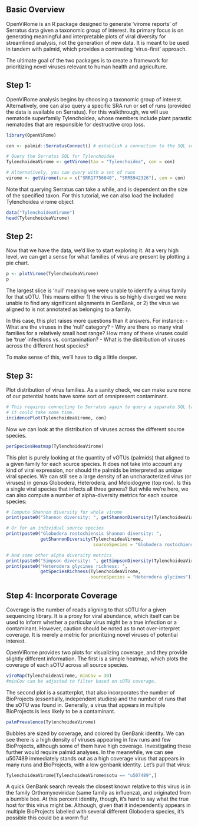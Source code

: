 ## Basic Overview

OpenViRome is an R package designed to generate 'virome reports' of Serratus
data given a taxonomic group of interest. Its primary focus is on generating
meaningful and interpretable plots of viral diversity for streamlined analysis,
not the generation of new data. It is meant to be used in tandem with palmid,
which provides a contrasting 'virus-first' approach. 

The ultimate goal of the two packages is to create a framework for prioritizing
novel viruses relevant to human health and agriculture. 

## Step 1:
OpenViRome analysis begins by choosing a taxonomic group of interest.
Alternatively, one can also query a specific SRA run or set of runs (provided
the data is available on Serratus). For this walkthrough, we will use nematode
superfamily Tylenchoidea, whose members include plant parastic nematodes that
are responsible for destructive crop loss. 

```r
library(OpenViRome)

con <- palmid::SerratusConnect() # establish a connection to the SQL server
```

```r
# Query the Serratus SQL for Tylenchoidea
TylenchoideaVirome <- getVirome(tax = "Tylenchoidea", con = con)

# Alternatively, you can query with a set of runs
virome <- getVirome(sra = c("SRR17756040", "SRR5942326"), con = con)
```

Note that querying Serratus can take a while, and is dependent on the size of 
the specified taxon. 
For this tutorial, we can also load the included Tylenchoidea virome object

```r
data("TylenchoideaVirome")
head(TylenchoideaVirome)
```

## Step 2: 
Now that we have the data, we'd like to start exploring it. At a very high
level, we can get a sense for what families of virus are present by plotting
a pie chart.

```r
p <- plotVirome(TylenchoideaVirome)
p
```

The largest slice is 'null' meaning we were unable to identify a virus family
for that sOTU. This means either 1) the virus is so highly diverged we were
unable to find any significant alignments in GenBank, or 2) the virus we
aligned to is not annotated as belonging to a family. 

In this case, this plot raises more questions than it answers. For instance:
- What are the viruses in the 'null' category?
- Why are there so many viral families for a relatively small host range? How
  many of these viruses could be 'true' infections vs. contamination?
- What is the distribution of viruses across the different host species?

To make sense of this, we'll have to dig a little deeper.

## Step 3:
Plot distribution of virus families.
As a sanity check, we can make sure none of our potential hosts have some sort
of omnipresent contaminant.
```r
# This requires connecting to Serratus again to query a separate SQL table,
# it could take some time.
incidencePlot(TylenchoideaVirome, con)
```
Now we can look at the distribution of viruses across the different source 
species.
```r
perSpeciesHeatmap(TylenchoideaVirome)
```
This plot is purely looking at the quantity of vOTUs (palmids) that aligned
to a given family for each source species. It does not take into account
any kind of viral expression, nor should the palmids be interpreted as unique
viral species. We can still see a large density of an uncharacterized virus
(or viruses) in genus Globodera, Heterodera, and Meloidogyne (top row). Is this
a single viral species that infects all three genera? But while we're here,
we can also compute a number of alpha-diversity metrics for each source species:

```r
# Compute Shannon diversity for whole virome
print(paste0("Shannon diversity: ", getShannonDiversity(TylenchoideaVirome)))

# Or for an individual source species
print(paste0("Globodera rostochiensis Shannon diversity: ", 
             getShannonDiversity(TylenchoideaVirome,
                                 sourceSpecies = "Globodera rostochiensis")))

# And some other alpha diversity metrics
print(paste0("Simpson diversity: ", getSimpsonDiversity(TylenchoideaVirome)))
print(paste0("Heterodera glycines richness: ", 
             getSpeciesRichness(TylenchoideaVirome, 
                                sourceSpecies = "Heterodera glycines")))
```

## Step 4: Incorporate Coverage
Coverage is the number of reads aligning to that sOTU for a given sequencing
library. It is a proxy for viral abundance, which itself can be used to inform
whether a particular virus might be a true infection or a contaminant. However,
caution should be noted as to not over-interpret coverage. It is merely a metric
for prioritizing novel viruses of potential interest. 

OpenViRome provides two plots for visualizing coverage, and they provide
slightly different information. The first is a simple heatmap, which plots
the coverage of each sOTU across all source species. 

```r
viroMap(TylenchoideaVirome, minCov = 30)
#minCov can be adjusted to filter based on sOTU coverage.
```
The second plot is a scatterplot, that also incorporates the number of 
BioProjects (essentially, independent studies) and the number of runs that the
sOTU was found in. Generally, a virus that appears in multiple BioProjects
is less likely to be a contaminant. 

```r
palmPrevalence(TylenchoideaVirome)
```
Bubbles are sized by coverage, and colored by GenBank identity. We can see there
is a high density of viruses appearing in few runs and few BioProjects, although
some of them have high coverage. Investigating these further would require
palmid analyses. In the meanwhile, we can see u507489 immediately stands out as
a high coverage virus that appears in many runs and BioProjects, with a low
genbank identity. Let's pull that virus:

```r
TylenchoideaVirome[TylenchoideaVirome$sotu == "u507489",]
```

A quick GenBank search reveals the closest known relative to this virus is in the
family Orthomyxoviridae (same family as influenza), and originated from a bumble 
bee. At this percent identity, though, it's hard to say what the true host for 
this virus might be. Although, given that it independently appears in multiple 
BioProjects labelled with several different Globodera species, it's possible this 
could be a worm flu! 



